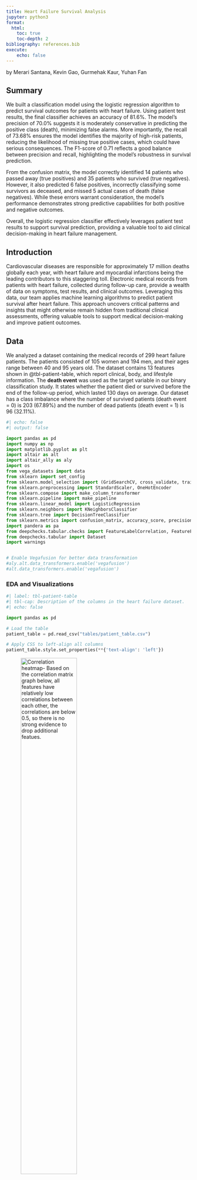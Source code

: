 ```yaml
---
title: Heart Failure Survival Analysis
jupyter: python3
format:
  html:
    toc: true
    toc-depth: 2
bibliography: references.bib
execute:
    echo: false
---
```




by Merari Santana, Kevin Gao, Gurmehak Kaur, Yuhan Fan

## Summary

We built a classification model using the logistic regression algorithm to predict survival outcomes for patients with heart failure. Using patient test results, the final classifier achieves an accuracy of 81.6%. The model’s precision of 70.0% suggests it is moderately conservative in predicting the positive class (death), minimizing false alarms. More importantly, the recall of 73.68% ensures the model identifies the majority of high-risk patients, reducing the likelihood of missing true positive cases, which could have serious consequences. The F1-score of 0.71 reflects a good balance between precision and recall, highlighting the model’s robustness in survival prediction.

From the confusion matrix, the model correctly identified 14 patients who passed away (true positives) and 35 patients who survived (true negatives). However, it also predicted 6 false positives, incorrectly classifying some survivors as deceased, and missed 5 actual cases of death (false negatives). While these errors warrant consideration, the model’s performance demonstrates strong predictive capabilities for both positive and negative outcomes.

Overall, the logistic regression classifier effectively leverages patient test results to support survival prediction, providing a valuable tool to aid clinical decision-making in heart failure management.

## Introduction

Cardiovascular diseases are responsible for approximately 17 million deaths globally each year, with heart failure and myocardial infarctions being the leading contributors to this staggering toll. Electronic medical records from patients with heart failure, collected during follow-up care, provide a wealth of data on symptoms, test results, and clinical outcomes. Leveraging this data, our team applies machine learning algorithms to predict patient survival after heart failure. This approach uncovers critical patterns and insights that might otherwise remain hidden from traditional clinical assessments, offering valuable tools to support medical decision-making and improve patient outcomes. 

## Data 

We analyzed a dataset containing the medical records of 299 heart failure patients. The patients consisted of 105 women and 194 men, and their ages range between 40 and 95 years old. The dataset contains 13 features shown in @tbl-patient-table, which report clinical, body, and lifestyle information. The **death event** was used as the target variable in our binary classification study. It states whether the patient died or survived before the end of the follow-up period, which lasted 130 days on average. Our dataset has a class imbalance where the number of survived patients (death event = 0) is 203 (67.89%) and the number of dead patients (death event = 1) is 96 (32.11%).

```python
#| echo: false
#| output: false

import pandas as pd
import numpy as np
import matplotlib.pyplot as plt
import altair as alt
import altair_ally as aly
import os
from vega_datasets import data
from sklearn import set_config
from sklearn.model_selection import (GridSearchCV, cross_validate, train_test_split,)
from sklearn.preprocessing import StandardScaler, OneHotEncoder
from sklearn.compose import make_column_transformer
from sklearn.pipeline import make_pipeline
from sklearn.linear_model import LogisticRegression
from sklearn.neighbors import KNeighborsClassifier
from sklearn.tree import DecisionTreeClassifier
from sklearn.metrics import confusion_matrix, accuracy_score, precision_score, recall_score, f1_score
import pandera as pa
from deepchecks.tabular.checks import FeatureLabelCorrelation, FeatureFeatureCorrelation
from deepchecks.tabular import Dataset
import warnings


# Enable Vegafusion for better data transformation
#aly.alt.data_transformers.enable('vegafusion')
#alt.data_transformers.enable('vegafusion')
```

### **EDA and Visualizations**



```python
#| label: tbl-patient-table
#| tbl-cap: Description of the columns in the heart failure dataset.
#| echo: false

import pandas as pd

# Load the table
patient_table = pd.read_csv("tables/patient_table.csv")

# Apply CSS to left-align all columns
patient_table.style.set_properties(**{'text-align': 'left'})
```


![Correlation heatmap-  Based on the correlation matrix graph below, all features have relatively low correlations between each other, the correlations are below 0.5, so there is no strong evidence to drop additional featues. ](figures/correlation_heatmap.png){#correlation_heatmap width=60% fig-pos="H"}



```python
#| label: tbl-missing-values
#| tbl-cap: Number of missing values in each column of the heart failure dataset.
#| echo: false

file_path = 'data/heart_failure_clinical_records_dataset.csv'
heart_failure_data = pd.read_csv(file_path)

# Check for missing values
missing_values = heart_failure_data.isnull().sum()

# Convert to a DataFrame for better visualization
missing_values_df = pd.DataFrame({
    'Column': missing_values.index,
    'Missing Values': missing_values.values
})

# Style the DataFrame to align text to the left
missing_values_df.style.set_properties(**{'text-align': 'left'})
```


No missing values, no imputation or filling Nulls required


```python
#| label: tbl-death-event-counts
#| tbl-cap: Distribution of the target variable `DEATH_EVENT` in the heart failure dataset.
#| echo: false

import pandas as pd

# Load the dataset
file_path = 'data/heart_failure_clinical_records_dataset.csv'
heart_failure_data = pd.read_csv(file_path)

# Get value counts for DEATH_EVENT and convert to a DataFrame
death_event_counts = heart_failure_data['DEATH_EVENT'].value_counts().reset_index()
death_event_counts.columns = ['DEATH_EVENT', 'Count']  # Rename columns

# Display the DataFrame as a table
death_event_counts

```

* Dataset Size: The dataset is relatively small, with only 300 rows.
* Class Imbalance: The target variable, DEATH_EVENT, has few examples in the "True" class (i.e., the event occurred), which might affect the model's ability to learn and generalize well. This class imbalance will be taken into consideration during analysis and model evaluation.



## Model

We compared Decision Tree, KNN, Logistic Regression, and selected Logistic Regression due to its interpretability, and ability to handle both linear and non-linear relationships between features. Logistic Regression performed better than the other two models as it works well with fewer features and is less prone to overfitting compared to more complex models like Decision Trees or KNN, especially when the data is relatively small.


![Cross-validation scores for Logistic Regression-  Logistic regression performs better than Decision tree and KNN on the cross validation data, hence, we will select it as our final model.](figures/lr_cv_scores.png){#lr_cv_scores width=60% fig-pos="H"}


```python
heart_failure_data = pd.read_csv(file_path)

heart_failure_train, heart_failure_test = train_test_split(heart_failure_data, 
                                                           train_size = 0.8, 
                                                           stratify = heart_failure_data['DEATH_EVENT'],
                                                           random_state = 522)

url_processed = 'data/processed/'
heart_failure_train.to_csv(os.path.join(url_processed, 'heart_failure_train.csv'))
heart_failure_test.to_csv(os.path.join(url_processed, 'heart_failure_test.csv'))

# Define numeric columns
numeric_columns = ['age', 'creatinine_phosphokinase', 'ejection_fraction', 
                   'platelets', 'serum_creatinine', 'serum_sodium', 'time']
# List of binary columns
binary_columns = ['anaemia', 'diabetes', 'high_blood_pressure', 'sex', 'smoking']

# Convert all binary columns to True/False so they're treated as categorical data
heart_failure_train[binary_columns] = heart_failure_train[binary_columns].astype(bool)
heart_failure_test[binary_columns] = heart_failure_test[binary_columns].astype(bool)

preprocessor = make_column_transformer(
    (StandardScaler(), numeric_columns),
    (OneHotEncoder(handle_unknown="ignore", sparse_output=False, drop='if_binary', dtype = int), binary_columns),
    remainder = 'passthrough'
)

```
 

#### Logistic Regression

```python
#| echo: false
#| output: false

pipeline = make_pipeline(
        preprocessor, 
        LogisticRegression(random_state=522, max_iter=2000, class_weight = "balanced")
    )

param_grid = {
    "logisticregression__C": 10.0 ** np.arange(-5, 5, 1)
}

grid_search = GridSearchCV(
    pipeline,
    param_grid,
    cv=10,  
    n_jobs=-1,  
    return_train_score=True
)

heart_failure_fit = grid_search.fit(heart_failure_train.drop(columns=['DEATH_EVENT']), heart_failure_train['DEATH_EVENT'] )

lr_best_model = grid_search.best_estimator_.named_steps['logisticregression']
lr_best_model
```

```python
lr_scores = pd.DataFrame(grid_search.cv_results_).sort_values('mean_test_score', ascending = False)[['param_logisticregression__C', 'mean_test_score', 'mean_train_score']]
lr_scores.iloc[0:5]
```

**Model is performing well with C = 0.0010 with a high test score, close to train score, indicating that model isn't overfitting or underfitting**




## Model Evaluation

#### Confusion Matrix




```python
#| label: tbl-confusion-matrix
#| tbl-cap: Confusion matrix for the final model on the test dataset.
#| echo: false

import pandas as pd

# Generate confusion matrix as a crosstab
heart_failure_predictions = heart_failure_test.assign(
    predicted=heart_failure_fit.predict(heart_failure_test)
)

cm_crosstab = pd.crosstab(
    heart_failure_predictions['DEATH_EVENT'], 
    heart_failure_predictions['predicted'], 
    rownames=["Actual"], 
    colnames=["Predicted"]
)

# Render the confusion matrix as it is for correct alignment
cm_crosstab.style.set_table_attributes("style='display:inline'")

```




```python
#| echo: false
#| label: tbl-model-metrics
#| tbl-cap: Evaluation metrics for the final model.

import pandas as pd

# Calculate evaluation metrics
accuracy = accuracy_score(heart_failure_predictions['DEATH_EVENT'], heart_failure_predictions['predicted'])
precision = precision_score(heart_failure_predictions['DEATH_EVENT'], heart_failure_predictions['predicted'])
recall = recall_score(heart_failure_predictions['DEATH_EVENT'], heart_failure_predictions['predicted'])
f1 = f1_score(heart_failure_predictions['DEATH_EVENT'], heart_failure_predictions['predicted'])

# Create a DataFrame for the metrics
metrics_table = pd.DataFrame({
    'Metric': ['Accuracy', 'Precision', 'Recall', 'F1 Score'],
    'Value': [accuracy, precision, recall, f1]
})

# Round values for better readability
metrics_table['Value'] = metrics_table['Value'].round(4)

# Display the DataFrame
metrics_table
```


## Results and Conculsion

The analysis revealed that `platelets` and `ejection_fraction` are the most important features in predicting the risk of patient mortality. These features significantly impact the model's ability to assess patient risk, which is crucial for early intervention. Our model achieved a recall score of 0.73, which is a good start, but there is room for improvement, particularly in reducing the number of high risk patients the model might miss, i.e., maximising recall by minimising False Negatives.

The main challenges in this project stem from class imbalance and limited data availability. With more diverse and comprehensive datasets, performance could be further enhanced. We would also like to explore other machine learning models to improve the overall accuracy.

In conclusion, while the current model shows potential, there is significant opportunity to enhance its effectiveness. With improvements in data quality and model optimization, this tool could become a crucial asset in predicting patient risk and saving lives.




## References

Chicco, D., Jurman, G. Machine learning can predict survival of patients with heart failure from serum creatinine and ejection fraction alone. BMC Med Inform Decis Mak 20, 16 (2020). https://doi.org/10.1186/s12911-020-1023-5

Dua, Dheeru, and Casey Graff. 2017. “UCI Machine Learning Repository.” University of California, Irvine, School of Information; Computer Sciences. http://archive.ics.uci.edu/ml.

Heart Failure Clinical Records [Dataset]. (2020). UCI Machine Learning Repository. https://doi.org/10.24432/C5Z89R.

Kuter, David J. "Thrombopoietin and Platelets: Count Regulation." American Journal of Hematology. Wiley Online Library, 2016. Accessed November 27, 2024. https://onlinelibrary.wiley.com/doi/full/10.1002/ajh.23704

Mayo Clinic Staff. "Ejection Fraction: What Does It Measure?" Mayo Clinic, Mayo Foundation for Medical Education and Research. Accessed November 27, 2024. https://www.mayoclinic.org/tests-procedures/ekg/expert-answers/ejection-fraction/faq-20058286

Medical News Today Staff. "What to Know About Serum Creatinine." Medical News Today. Last updated March 22, 2018. Accessed November 27, 2024. https://www.medicalnewstoday.com/articles/322380

MedlinePlus. "Serum Sodium Test." U.S. National Library of Medicine. Last reviewed September 5, 2023. Accessed November 27, 2024. https://medlineplus.gov/ency/article/003481.html

U.S. News Staff. "Creatinine Levels: What You Should Know." U.S. News & World Report. Accessed November 27, 2024. https://health.usnews.com/health-care/patient-advice/articles/creatininelevels


